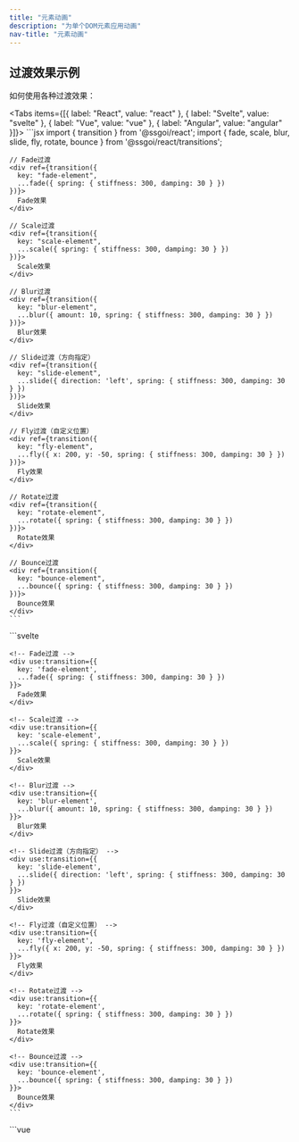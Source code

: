 ```yaml
---
title: "元素动画"
description: "为单个DOM元素应用动画"
nav-title: "元素动画"
---
```


## 过渡效果示例

如何使用各种过渡效果：

<Tabs items={[{ label: "React", value: "react" }, { label: "Svelte", value: "svelte" }, { label: "Vue", value: "vue" }, { label: "Angular", value: "angular" }]}>
  <TabPanel value="react">
    ```jsx
    import { transition } from '@ssgoi/react';
    import { fade, scale, blur, slide, fly, rotate, bounce } from '@ssgoi/react/transitions';

    // Fade过渡
    <div ref={transition({
      key: "fade-element",
      ...fade({ spring: { stiffness: 300, damping: 30 } })
    })}>
      Fade效果
    </div>

    // Scale过渡
    <div ref={transition({
      key: "scale-element",
      ...scale({ spring: { stiffness: 300, damping: 30 } })
    })}>
      Scale效果
    </div>

    // Blur过渡
    <div ref={transition({
      key: "blur-element",
      ...blur({ amount: 10, spring: { stiffness: 300, damping: 30 } })
    })}>
      Blur效果
    </div>

    // Slide过渡（方向指定）
    <div ref={transition({
      key: "slide-element",
      ...slide({ direction: 'left', spring: { stiffness: 300, damping: 30 } })
    })}>
      Slide效果
    </div>

    // Fly过渡（自定义位置）
    <div ref={transition({
      key: "fly-element",
      ...fly({ x: 200, y: -50, spring: { stiffness: 300, damping: 30 } })
    })}>
      Fly效果
    </div>

    // Rotate过渡
    <div ref={transition({
      key: "rotate-element",
      ...rotate({ spring: { stiffness: 300, damping: 30 } })
    })}>
      Rotate效果
    </div>

    // Bounce过渡
    <div ref={transition({
      key: "bounce-element",
      ...bounce({ spring: { stiffness: 300, damping: 30 } })
    })}>
      Bounce效果
    </div>
    ```
  </TabPanel>
  <TabPanel value="svelte">
    ```svelte
    <script>
      import { transition } from '@ssgoi/svelte';
      import { fade, scale, blur, slide, fly, rotate, bounce } from '@ssgoi/svelte/transitions';
    </script>

    <!-- Fade过渡 -->
    <div use:transition={{
      key: 'fade-element',
      ...fade({ spring: { stiffness: 300, damping: 30 } })
    }}>
      Fade效果
    </div>

    <!-- Scale过渡 -->
    <div use:transition={{
      key: 'scale-element',
      ...scale({ spring: { stiffness: 300, damping: 30 } })
    }}>
      Scale效果
    </div>

    <!-- Blur过渡 -->
    <div use:transition={{
      key: 'blur-element',
      ...blur({ amount: 10, spring: { stiffness: 300, damping: 30 } })
    }}>
      Blur效果
    </div>

    <!-- Slide过渡（方向指定） -->
    <div use:transition={{
      key: 'slide-element',
      ...slide({ direction: 'left', spring: { stiffness: 300, damping: 30 } })
    }}>
      Slide效果
    </div>

    <!-- Fly过渡（自定义位置） -->
    <div use:transition={{
      key: 'fly-element',
      ...fly({ x: 200, y: -50, spring: { stiffness: 300, damping: 30 } })
    }}>
      Fly效果
    </div>

    <!-- Rotate过渡 -->
    <div use:transition={{
      key: 'rotate-element',
      ...rotate({ spring: { stiffness: 300, damping: 30 } })
    }}>
      Rotate效果
    </div>

    <!-- Bounce过渡 -->
    <div use:transition={{
      key: 'bounce-element',
      ...bounce({ spring: { stiffness: 300, damping: 30 } })
    }}>
      Bounce效果
    </div>
    ```
  </TabPanel>
  <TabPanel value="vue">
    ```vue
    <template>
      <!-- Fade过渡 -->
      <div v-transition="{
        key: 'fade-element',
        ...fade({ spring: { stiffness: 300, damping: 30 } })
      }">
        Fade效果
      </div>

      <!-- Scale过渡 -->
      <div v-transition="{
        key: 'scale-element',
        ...scale({ spring: { stiffness: 300, damping: 30 } })
      }">
        Scale效果
      </div>

      <!-- Blur过渡 -->
      <div v-transition="{
        key: 'blur-element',
        ...blur({ amount: 10, spring: { stiffness: 300, damping: 30 } })
      }">
        Blur效果
      </div>

      <!-- Slide过渡（方向指定） -->
      <div v-transition="{
        key: 'slide-element',
        ...slide({ direction: 'left', spring: { stiffness: 300, damping: 30 } })
      }">
        Slide效果
      </div>

      <!-- Fly过渡（自定义位置） -->
      <div v-transition="{
        key: 'fly-element',
        ...fly({ x: 200, y: -50, spring: { stiffness: 300, damping: 30 } })
      }">
        Fly效果
      </div>

      <!-- Rotate过渡 -->
      <div v-transition="{
        key: 'rotate-element',
        ...rotate({ spring: { stiffness: 300, damping: 30 } })
      }">
        Rotate效果
      </div>

      <!-- Bounce过渡 -->
      <div v-transition="{
        key: 'bounce-element',
        ...bounce({ spring: { stiffness: 300, damping: 30 } })
      }">
        Bounce效果
      </div>
    </template>

    <script setup>
    import { transition } from '@ssgoi/vue';
    import { fade, scale, blur, slide, fly, rotate, bounce } from '@ssgoi/vue/transitions';
    </script>
    ```
  </TabPanel>
  <TabPanel value="angular">
    ```typescript
    import { Component } from '@angular/core';
    import { SsgoiTransitionDirective } from '@ssgoi/angular';
    import { fade, scale, blur, slide, fly, rotate, bounce } from '@ssgoi/angular/transitions';
    import type { TransitionParams } from '@ssgoi/core';

    @Component({
      selector: 'app-element-transitions',
      standalone: true,
      imports: [SsgoiTransitionDirective],
      template: `
        <!-- Fade过渡 -->
        <div [ssgoiTransition]="fadeTransition">
          Fade效果
        </div>

        <!-- Scale过渡 -->
        <div [ssgoiTransition]="scaleTransition">
          Scale效果
        </div>

        <!-- Blur过渡 -->
        <div [ssgoiTransition]="blurTransition">
          Blur效果
        </div>

        <!-- Slide过渡（方向指定） -->
        <div [ssgoiTransition]="slideTransition">
          Slide效果
        </div>

        <!-- Fly过渡（自定义位置） -->
        <div [ssgoiTransition]="flyTransition">
          Fly效果
        </div>

        <!-- Rotate过渡 -->
        <div [ssgoiTransition]="rotateTransition">
          Rotate效果
        </div>

        <!-- Bounce过渡 -->
        <div [ssgoiTransition]="bounceTransition">
          Bounce效果
        </div>
      `
    })
    export class ElementTransitionsComponent {
      fadeTransition: TransitionParams = { key: 'fade-element', ...fade({ spring: { stiffness: 300, damping: 30 } }) };
      scaleTransition: TransitionParams = { key: 'scale-element', ...scale({ spring: { stiffness: 300, damping: 30 } }) };
      blurTransition: TransitionParams = { key: 'blur-element', ...blur({ amount: 10, spring: { stiffness: 300, damping: 30 } }) };
      slideTransition: TransitionParams = { key: 'slide-element', ...slide({ direction: 'left', spring: { stiffness: 300, damping: 30 } }) };
      flyTransition: TransitionParams = { key: 'fly-element', ...fly({ x: 200, y: -50, spring: { stiffness: 300, damping: 30 } }) };
      rotateTransition: TransitionParams = { key: 'rotate-element', ...rotate({ spring: { stiffness: 300, damping: 30 } }) };
      bounceTransition: TransitionParams = { key: 'bounce-element', ...bounce({ spring: { stiffness: 300, damping: 30 } }) };
    }
    ```
  </TabPanel>
</Tabs>

## 基本结构

### TransitionConfig接口

```typescript
interface TransitionConfig {
  spring?: {
    stiffness: number; // 弹簧刚度 (默认: 300)
    damping: number; // 阻尼系数 (默认: 30)
  };
  tick?: (progress: number) => void; // in: 0→1, out: 1→0
  prepare?: (element: HTMLElement) => void; // 动画开始前的初始设置
  onStart?: () => void;
  onEnd?: () => void;
}
```

### 过渡定义

```typescript
interface Transition {
  in?: (element: HTMLElement) => TransitionConfig;
  out?: (element: HTMLElement) => TransitionConfig;
}
```

### 工作原理

1. **挂载时**: 当元素添加到DOM时执行`in`函数
2. **卸载时**: 在元素被移除前执行`out`函数
3. **动画**: 弹簧物理引擎生成进度
   - in: 0 → 1
   - out: 1 → 0
4. **tick回调**: 每帧调用以更新样式

### 过渡预设

```typescript
import { fade, scale /** etc */ } from "@ssgoi/react/transitions";
```

## 框架特定用法

<Tabs items={[{ label: "React", value: "react" }, { label: "Svelte", value: "svelte" }, { label: "Vue", value: "vue" }, { label: "Angular", value: "angular" }]}>
  <TabPanel value="react">
    ```jsx
    import { transition } from "@ssgoi/react";

    <div
      ref={transition({
        key: "unique-key",
        in: (element) => ({
          tick: (progress) => {
            element.style.opacity = progress;
            element.style.transform = `translateY(${20 * (1 - progress)}px)`;
          },
        }),
        out: (element) => ({
          tick: (progress) => {
            element.style.opacity = 1 - progress;
          },
        }),
      })}
    >
      内容
    </div>
    ```
  </TabPanel>
  
  <TabPanel value="svelte">
    ```svelte
    <script>
      import { transition } from '@ssgoi/svelte';
    </script>

    <div use:transition={{
      key: 'unique-key',
      in: (element) => ({
        tick: (progress) => {
          element.style.opacity = progress;
          element.style.transform = `translateY(${20 * (1 - progress)}px)`;
        }
      }),
      out: (element) => ({
        tick: (progress) => {
          element.style.opacity = 1 - progress;
        }
      })
    }}>
      内容
    </div>
    ```
  </TabPanel>
  
  <TabPanel value="vue">
    ```vue
    <template>
      <div v-transition="{
        key: 'unique-key',
        in: (element) => ({
          tick: (progress) => {
            element.style.opacity = progress;
            element.style.transform = `translateY(${20 * (1 - progress)}px)`;
          }
        }),
        out: (element) => ({
          tick: (progress) => {
            element.style.opacity = 1 - progress;
          }
        })
      }">
        内容
      </div>
    </template>

    <script setup>
    import { transition } from '@ssgoi/vue';
    </script>
    ```
  </TabPanel>
  <TabPanel value="angular">
    ```typescript
    import { Component } from '@angular/core';
    import { SsgoiTransitionDirective } from '@ssgoi/angular';
    import type { TransitionParams } from '@ssgoi/core';

    @Component({
      selector: 'app-custom',
      standalone: true,
      imports: [SsgoiTransitionDirective],
      template: `
        <div [ssgoiTransition]="transitionConfig">
          内容
        </div>
      `,
    })
    export class CustomComponent {
      transitionConfig: TransitionParams = {
        key: 'unique-key',
        in: (element) => ({
          tick: (progress) => {
            element.style.opacity = `${progress}`;
            element.style.transform = `translateY(${20 * (1 - progress)}px)`;
          },
        }),
        out: (element) => ({
          tick: (progress) => {
            element.style.opacity = `${progress}`;
          },
        }),
      };
    }
    ```
  </TabPanel>
</Tabs>

## 进度行为

### key

- `key`必须在页面内唯一（这样即使DOM被创建后删除或删除后创建，动画状态也可以被跟踪）
- 如果`key`未设置，则根据调用位置生成默认的自动键

### in动画

- progress: 0 → 1
- 当元素出现时执行
- 不透明度从0到1，从小尺寸到原始尺寸

### out动画

- progress: 1 → 0
- 当元素消失时执行
- 不透明度从1到0，从原始尺寸到小尺寸

```jsx
// 示例：in和out的区别
{
  in: (element) => ({
    tick: (progress) => {
      // progress: 0 → 1
      element.style.opacity = progress;  // 0 → 1
    }
  }),
  out: (element) => ({
    tick: (progress) => {
      // progress: 1 → 0
      element.style.opacity = progress;  // 1 → 0
    }
  })
}
```

## prepare回调

动画开始前准备DOM元素的阶段：

```jsx
{
  in: {
    prepare: (element) => {
      // 在tick执行前设置初始状态
      element.style.willChange = 'opacity, transform';
    },
    tick: (progress) => ({
      opacity: progress,
      transform: `translateY(${20 * (1 - progress)}px)`
    })
  }
}
```
